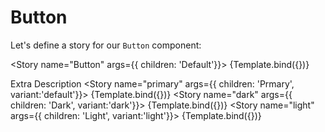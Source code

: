 

<Meta title="Components/Button" component={Button} />


# Button

Let's define a story for our `Button` component:

<Story name="Button" args={{ children: 'Default'}}>
    {Template.bind({})}
</Story>

<ArgsTable story="Button"  />

Extra  Description
<Canvas>
   <Story name="primary" args={{ children: 'Prmary', variant:'default'}}>
        {Template.bind({})}
    </Story>
    <Story name="dark" args={{ children: 'Dark', variant:'dark'}}>
        {Template.bind({})}
    </Story>
    <Story name="light" args={{ children: 'Light', variant:'light'}}>
        {Template.bind({})}
    </Story>
</Canvas>


